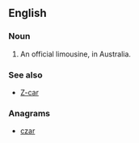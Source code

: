 ==English==

===Noun===
{{en-noun|head=[[z]] [[car]]}}

# {{context|slang|lang=en}} An official limousine, in Australia.

===See also===
* [[Z-car]]

===Anagrams===
* [[czar#English|czar]]
